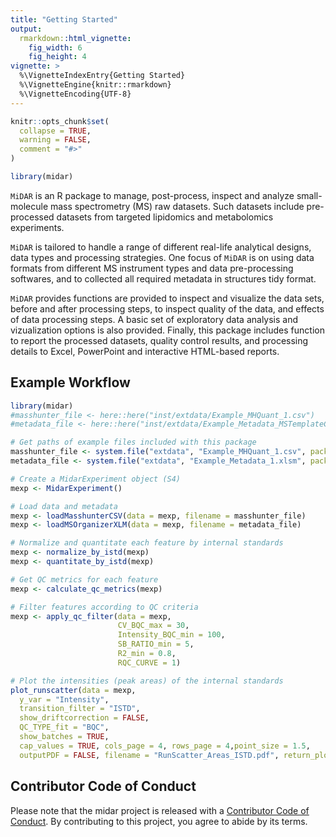 ```yaml
---
title: "Getting Started"
output: 
  rmarkdown::html_vignette:
    fig_width: 6
    fig_height: 4
vignette: >
  %\VignetteIndexEntry{Getting Started}
  %\VignetteEngine{knitr::rmarkdown}
  %\VignetteEncoding{UTF-8}
---
```


```r
knitr::opts_chunk$set(
  collapse = TRUE,
  warning = FALSE,
  comment = "#>"
)
```

```r
library(midar)
```

`MiDAR` is an R package to manage, post-process, inspect and analyze small-molecule mass spectrometry (MS) raw datasets. Such datasets include pre-processed datasets from targeted lipidomics and metabolomics experiments.

`MiDAR` is tailored to handle a range of different real-life analytical designs, data types and processing strategies. One focus of `MiDAR` is on using data formats from different MS instrument types and data pre-processing softwares, and to collected all required metadata in structures tidy format.

`MiDAR` provides functions are provided to inspect and visualize the data sets, before and after processing steps, to inspect quality of the data, and effects of data processing steps. A basic set of exploratory data analysis and vizualization options is also provided. Finally, this package includes function to report the processed datasets, quality control results, and processing details to Excel, PowerPoint and interactive HTML-based reports.

## Example Workflow

```r

library(midar)
#masshunter_file <- here::here("inst/extdata/Example_MHQuant_1.csv")
#metadata_file <- here::here("inst/extdata/Example_Metadata_MSTemplateCreator_1.xlsm")

# Get paths of example files included with this package
masshunter_file <- system.file("extdata", "Example_MHQuant_1.csv", package = "midar", mustWork = TRUE)
metadata_file <- system.file("extdata", "Example_Metadata_1.xlsm", package = "midar", mustWork = TRUE)

# Create a MidarExperiment object (S4)
mexp <- MidarExperiment()

# Load data and metadata
mexp <- loadMasshunterCSV(data = mexp, filename = masshunter_file)
mexp <- loadMSOrganizerXLM(data = mexp, filename = metadata_file)

# Normalize and quantitate each feature by internal standards
mexp <- normalize_by_istd(mexp)
mexp <- quantitate_by_istd(mexp)

# Get QC metrics for each feature
mexp <- calculate_qc_metrics(mexp)

# Filter features according to QC criteria
mexp <- apply_qc_filter(data = mexp,
                        CV_BQC_max = 30,
                        Intensity_BQC_min = 100,
                        SB_RATIO_min = 5,
                        R2_min = 0.8,
                        RQC_CURVE = 1)

# Plot the intensities (peak areas) of the internal standards
plot_runscatter(data = mexp, 
  y_var = "Intensity",
  transition_filter = "ISTD",
  show_driftcorrection = FALSE,
  QC_TYPE_fit = "BQC",
  show_batches = TRUE, 
  cap_values = TRUE, cols_page = 4, rows_page = 4,point_size = 1.5,
  outputPDF = FALSE, filename = "RunScatter_Areas_ISTD.pdf", return_plot_list = FALSE)


```

## Contributor Code of Conduct

Please note that the midar project is released with a [Contributor Code of Conduct](https://contributor-covenant.org/version/2/0/CODE_OF_CONDUCT.html). By contributing to this project, you agree to abide by its terms.
